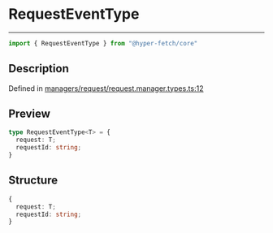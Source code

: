 

# RequestEventType

<div class="api-docs__separator" data-reactroot="">

---

</div><div class="api-docs__import" data-reactroot="">

```ts
import { RequestEventType } from "@hyper-fetch/core"
```

</div><div class="api-docs__section">

## Description

</div><div class="api-docs__description"><span class="api-docs__do-not-parse">



</span></div><p class="api-docs__definition">

Defined in [managers/request/request.manager.types.ts:12](https://github.com/BetterTyped/hyper-fetch/blob/3f01c37e/packages/core/src/managers/request/request.manager.types.ts#L12)

</p><div class="api-docs__section">

## Preview

</div><div class="api-docs__preview type">

```ts
type RequestEventType<T> = {
  request: T; 
  requestId: string; 
}
```

</div><div class="api-docs__section">

## Structure

</div><div class="api-docs__returns">

```ts
{
  request: T;
  requestId: string;
}
```

</div>